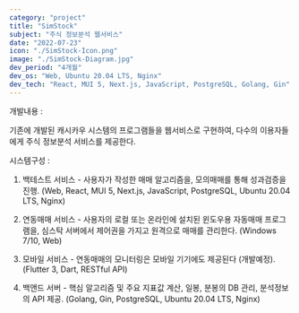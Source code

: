 ```yaml
---
category: "project"
title: "SimStock"
subject: "주식 정보분석 웹서비스"
date: "2022-07-23"
icon: "./SimStock-Icon.png"
image: "./SimStock-Diagram.jpg"
dev_period: "4개월"
dev_os: "Web, Ubuntu 20.04 LTS, Nginx"
dev_tech: "React, MUI 5, Next.js, JavaScript, PostgreSQL, Golang, Gin"
---
```


개발내용 :

기존에 개발된 캐시카우 시스템의 프로그램들을 웹서비스로 구현하여,
다수의 이용자들에게 주식 정보분석 서비스를 제공한다.

시스템구성 :

1. 백테스트 서비스 - 사용자가 작성한 매매 알고리즘을, 모의매매를 통해 성과검증을 진행.
   (Web, React, MUI 5, Next.js, JavaScript, PostgreSQL, Ubuntu 20.04 LTS, Nginx)

2. 연동매매 서비스 - 사용자의 로컬 또는 온라인에 설치된 윈도우용 자동매매 프로그램을,
   심스탁 서버에서 제어권을 가지고 원격으로 매매를 관리한다.
   (Windows 7/10, Web)

3. 모바일 서비스 - 연동매매의 모니터링은 모바일 기기에도 제공된다 (개발예정).
   (Flutter 3, Dart, RESTful API)

4. 백앤드 서버 - 핵심 알고리즘 및 주요 지표값 계산, 일봉, 분봉의 DB 관리, 분석정보의 API 제공.
   (Golang, Gin, PostgreSQL, Ubuntu 20.04 LTS, Nginx)
